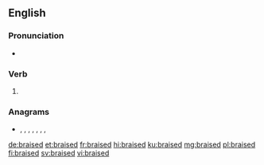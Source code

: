 ==English==

===Pronunciation===
* {{IPA|/bɹeɪzd/|lang=en}}

===Verb===
{{head|en|verb form}}

# {{en-past of|braise}}

===Anagrams===
* {{l|en|abiders}}, {{l|en|air beds}}, {{l|en|airbeds}}, {{l|en|barside}}, {{l|en|darbies}}, {{l|en|sea bird}}, {{l|en|seabird}}, {{l|en|sidebar}}

[[de:braised]]
[[et:braised]]
[[fr:braised]]
[[hi:braised]]
[[ku:braised]]
[[mg:braised]]
[[pl:braised]]
[[fi:braised]]
[[sv:braised]]
[[vi:braised]]